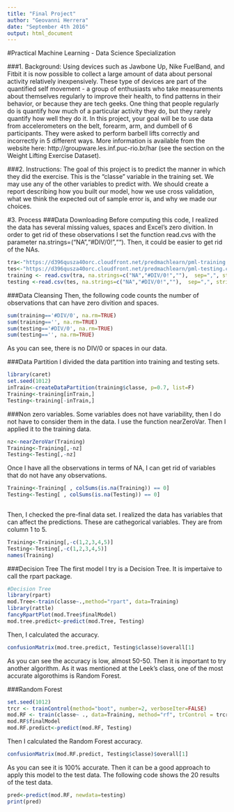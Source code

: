 ```yaml
---
title: "Final Project"
author: "Geovanni Herrera"
date: "September 4th 2016"
output: html_document
---
```


#Practical Machine Learning - Data Science Specialization

###1. Background:
Using devices such as Jawbone Up, Nike FuelBand, and Fitbit it is now possible to collect a large amount of data about personal activity relatively inexpensively. These type of devices are part of the quantified self movement - a group of enthusiasts who take measurements about themselves regularly to improve their health, to find patterns in their behavior, or because they are tech geeks. One thing that people regularly do is quantify how much of a particular activity they do, but they rarely quantify how well they do it. In this project, your goal will be to use data from accelerometers on the belt, forearm, arm, and dumbell of 6 participants. They were asked to perform barbell lifts correctly and incorrectly in 5 different ways. More information is available from the website here: http://groupware.les.inf.puc-rio.br/har (see the section on the Weight Lifting Exercise Dataset). 


###2. Instructions: 
The goal of this project is to predict the manner in which they did the exercise. This is the "classe" variable in the training set. We may use any of the other variables to predict with. We should create a report describing how you built our model, how we use cross validation, what we think the expected out of sample error is, and why we made our choices. 

#3. Process
###Data Downloading
Before computing this code, I realized the data has several missing values, spaces and Excel's zero divition. In order to get rid of these observations I set the function read.cvs with the parameter na.strings=("NA","#DIV/0!",""). Then, it could be easier to get rid of the NAs. 
```r
tra<-"https://d396qusza40orc.cloudfront.net/predmachlearn/pml-training.csv"
tes<-"https://d396qusza40orc.cloudfront.net/predmachlearn/pml-testing.csv"
training <- read.csv(tra, na.strings=c("NA","#DIV/0!",""),  sep=",", stringsAsFactors = F)
testing <-read.csv(tes, na.strings=c("NA","#DIV/0!",""),  sep=",", stringsAsFactors = F)
```

###Data Cleansing
Then, the following code counts the number of observations that can have zero divition and spaces. 
```r
sum(training=='#DIV/0', na.rm=TRUE)
sum(training=='', na.rm=TRUE)
sum(testing=='#DIV/0', na.rm=TRUE)
sum(testing=='', na.rm=TRUE)
```
As you can see, there is no DIV/0 or spaces in our data.


###Data Partition
I divided the data partition into training and testing sets. 
```r
library(caret)
set.seed(1012)
inTrain<-createDataPartition(training$classe, p=0.7, list=F)
Training<-training[inTrain,]
Testing<-training[-inTrain,]
```

###Non zero variables. 
Some variables does not have variability, then I do not have to consider them in the data. I use the function nearZeroVar. Then I applied it to the training data. 
```r
nz<-nearZeroVar(Training)
Training<-Training[,-nz]
Testing<-Testing[,-nz]


```

Once I have all the observations in terms of NA, I can get rid of variables that do not have any observations. 
```r
Training<-Training[ , colSums(is.na(Training)) == 0]
Testing<-Testing[ , colSums(is.na(Testing)) == 0]
                  
```

Then, I checked the pre-final data set. I realized the data has variables that can affect the predictions. These are cathegorical variables. They are from column 1 to 5.  
```r
Training<-Training[,-c(1,2,3,4,5)]
Testing<-Testing[,-c(1,2,3,4,5)]
names(Training)

```

###Decision Tree
The first model I try is a Decision Tree. It is impertaive to call the rpart package. 
```r
#Decision Tree
library(rpart)
mod.Tree<-train(classe~.,method="rpart", data=Training)
library(rattle)
fancyRpartPlot(mod.Tree$finalModel)
mod.tree.predict<-predict(mod.Tree, Testing)

```
Then, I calculated the accuracy.
```r
confusionMatrix(mod.tree.predict, Testing$classe)$overall[1]


```
As you can see the accuracy is low, almost 50-50. Then it is important to try another algorithm. As it was mentioned at the Leek's class, one of the most accurate algorothims is Random Forest. 

###Random Forest

```r
set.seed(1012)
trcr <- trainControl(method="boot", number=2, verboseIter=FALSE)
mod.RF <- train(classe~ ., data=Training, method="rf", trControl = trcr)
mod.RF$finalModel
mod.RF.predict<-predict(mod.RF, Testing)

```

Then I calculated the Random Forest accuracy. 
```r
confusionMatrix(mod.RF.predict, Testing$classe)$overall[1]


```
As you can see it is 100% accurate. Then it can be a good approach to apply this model to the test data.
The following code shows the 20 results of the test data. 
```r
pred<-predict(mod.RF, newdata=testing)
print(pred)
```


